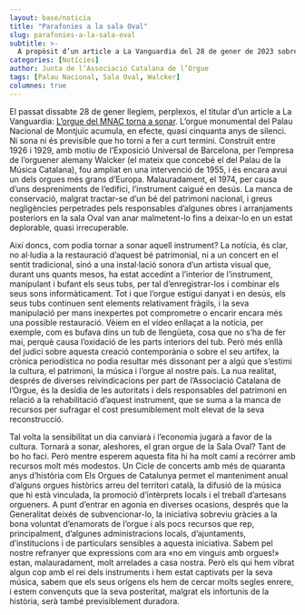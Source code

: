 ```yaml
---
layout: base/noticia
title: "Parafonies a la sala Oval"
slug: parafonies-a-la-sala-oval
subtitle: >-
  A propòsit d’un article a La Vanguardia del 28 de gener de 2023 sobre l’orgue del Palau Nacional
categories: [Notícies]
author: Junta de l’Associació Catalana de l’Orgue
tags: [Palau Nacional, Sala Oval, Walcker]
columnes: true
---
```


El passat dissabte 28 de gener llegíem, perplexos, el titular d’un article a La
Vanguardia: [L’orgue
del MNAC torna a sonar](https://www.lavanguardia.com/cultura/20230127/8713912/organo-mnac-vuelve-sonar-fito-conesa-maria-arnal.html).
L’orgue monumental del Palau Nacional de Montjuïc acumula, en efecte, quasi
cinquanta anys de silenci. Ni sona ni és previsible que ho torni a fer a curt termini.
Construït entre 1926 i 1929, amb motiu de l’Exposició Universal de Barcelona, per
l’empresa de l’orguener alemany Walcker (el mateix que concebé el del Palau de la
Música Catalana), fou ampliat en una intervenció de 1955, i és encara avui un dels
orgues més grans d’Europa. Malauradament, el 1974, per causa d’uns despreniments de
l’edifici, l’instrument caigué en desús. La manca de conservació, malgrat tractar-se d’un
bé del patrimoni nacional, i greus negligències perpetrades pels responsables d’algunes
obres i arranjaments posteriors en la sala Oval van anar malmetent-lo fins a deixar-lo en
un estat deplorable, quasi irrecuperable.

Així doncs, com podia tornar a sonar aquell instrument? La notícia, és clar, no
al·ludia a la restauració d’aquest bé patrimonial, ni a un concert en el sentit tradicional,
sinó a una instal·lació sonora d’un artista visual que, durant uns quants mesos, ha estat
accedint a l’interior de l’instrument, manipulant i bufant els seus tubs, per tal
d’enregistrar-los i combinar els seus sons informàticament. Tot i que l’orgue estigui
danyat i en desús, els seus tubs continuen sent elements relativament fràgils, i la seva
manipulació per mans inexpertes pot comprometre o encarir encara més una possible
restauració. Vèiem en el vídeo enllaçat a la notícia, per exemple, com es bufava dins un
tub de llengüeta, cosa que no s’ha de fer mai, perquè causa l’oxidació de les parts
interiors del tub. Però més enllà del judici sobre aquesta creació contemporània o sobre
el seu artífex, la crònica periodística no podia resultar més dissonant per a algú que
s’estimi la cultura, el patrimoni, la música i l’orgue al nostre país. La nua realitat,
després de diverses reivindicacions per part de l’Associació Catalana de l’Orgue, és la
desídia de les autoritats i dels responsables del patrimoni en relació a la rehabilitació
d’aquest instrument, que se suma a la manca de recursos per sufragar el cost
presumiblement molt elevat de la seva reconstrucció.

Tal volta la sensibilitat un dia canviarà i l’economia jugarà a favor de la cultura.
Tornarà a sonar, aleshores, el gran orgue de la Sala Oval? Tant de bo ho faci. Però
mentre esperem aquesta fita hi ha molt camí a recórrer amb recursos molt més
modestos. Un Cicle de concerts amb més de quaranta anys d’història com Els Orgues de
Catalunya permet el manteniment anual d’alguns orgues històrics arreu del territori
català, la difusió de la música que hi està vinculada, la promoció d’intèrprets locals i el
treball d’artesans orgueners. A punt d’entrar en agonia en diverses ocasions, després que
la Generalitat deixés de subvencionar-lo, la iniciativa sobreviu gràcies a la bona
voluntat d’enamorats de l’orgue i als pocs recursos que rep, principalment, d’algunes
administracions locals, d’ajuntaments, d’institucions i de particulars sensibles a aquesta
iniciativa. Sabem pel nostre refranyer que expressions com ara «no em vinguis amb
orgues!» estan, malauradament, molt arrelades a casa nostra. Però els qui hem vibrat
algun cop amb el rei dels instruments i hem estat captivats per la seva música, sabem
que els seus orígens els hem de cercar molts segles enrere, i estem convençuts que la
seva posteritat, malgrat els infortunis de la història, serà també previsiblement duradora.
